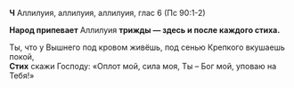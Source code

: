 **Ч** Аллилуия, аллилуия, аллилуия, глас 6 (Пс 90:1-2)

**Народ припевает** Аллилуия **трижды — здесь и после каждого стиха.**

Ты, что у Вышнего под кровом живёшь, под сенью Крепкого вкушаешь покой,  
**Стих** скажи Господу: «Оплот мой, сила моя, Ты – Бог мой, уповаю на Тебя!»
